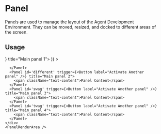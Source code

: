 
<Meta title="Concepts/Panelling System" />

# Panel
Panels are used to manage the layout of the Agent Development Environment. They can be moved, resized, and docked to different areas of the screen.

## Usage

<div className="flex flex-col gap-4 h-[800px]">
  <PanelManager>
    <div className="gap-3 flex ">
      <Panel id="test" trigger={<Button label="Activate Panel 1" />} title="Main panel 1">
        <PanelBar
          actions={(
            <Button variant="default" color="secondary" label="Button 1" />
          )}
        >
        </PanelBar>

      </Panel>
      <Panel id='different' trigger={<Button label="Activate Another panel" />} title="Main panel 2">
        <span className="text-content">Panel Content</span>
      </Panel>
      <Panel id='swag' trigger={<Button label="Activate Another panel" />} title="Main panel 3">
        <span className="text-content">Panel Content</span>
      </Panel>
      <Panel id='twag' trigger={<Button label="Activate Another panel" />} title="Main panel 4">
        <span className="text-content">Panel Content</span>
      </Panel>
    </div>
    <PanelRenderArea />

  </PanelManager>
</div>

